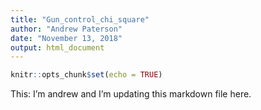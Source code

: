 ```yaml
---
title: "Gun_control_chi_square"
author: "Andrew Paterson"
date: "November 13, 2018"
output: html_document
---
```


```r
knitr::opts_chunk$set(echo = TRUE)
```

This: I'm andrew and I'm updating this markdown file here.

